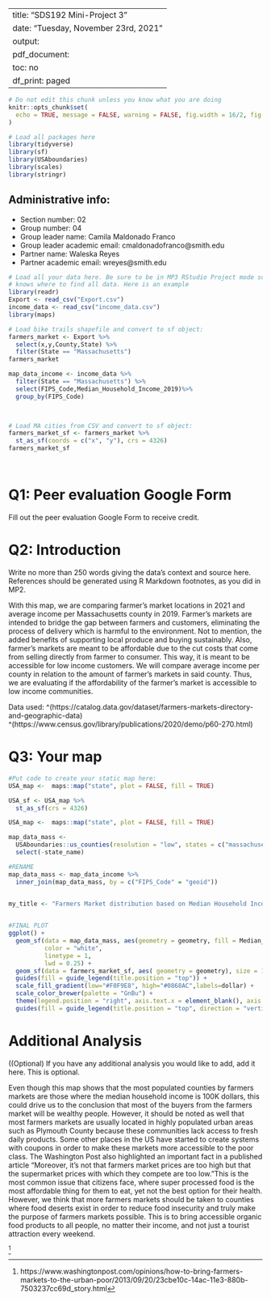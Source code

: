 
---
title: "SDS192 Mini-Project 3"
date: "Tuesday, November 23rd, 2021"
output:
  pdf_document:
    toc: no
    df_print: paged
---

```{r, message=FALSE, warning=FALSE, echo=FALSE}
# Do not edit this chunk unless you know what you are doing
knitr::opts_chunk$set(
  echo = TRUE, message = FALSE, warning = FALSE, fig.width = 16/2, fig.height = 9/2
)
```

```{r, echo=FALSE}
# Load all packages here
library(tidyverse)
library(sf)
library(USAboundaries)
library(scales)
library(stringr)
```

## Administrative info:

* Section number: 02
* Group number: 04
* Group leader name: Camila Maldonado Franco
* Group leader academic email: cmaldonadofranco@smith.edu
* Partner name: Waleska Reyes
* Partner academic email: wreyes@smith.edu


```{r, echo=FALSE}
# Load all your data here. Be sure to be in MP3 RStudio Project mode so that R
# knows where to find all data. Here is an example
library(readr)
Export <- read_csv("Export.csv")
income_data <- read_csv("income_data.csv")
library(maps)

# Load bike trails shapefile and convert to sf object:
farmers_market <- Export %>% 
  select(x,y,County,State) %>% 
  filter(State == "Massachusetts")
farmers_market

map_data_income <- income_data %>% 
  filter(State == "Massachusetts") %>% 
  select(FIPS_Code,Median_Household_Income_2019)%>% 
  group_by(FIPS_Code) 

  

# Load MA cities from CSV and convert to sf object:
farmers_market_sf <- farmers_market %>% 
  st_as_sf(coords = c("x", "y"), crs = 4326)
farmers_market_sf




```



# Q1: Peer evaluation Google Form

Fill out the peer evaluation Google Form to receive credit.



# Q2: Introduction

Write no more than 250 words giving the data's context and source here. References should be generated using R Markdown footnotes, as you did in MP2.

With this map, we are comparing farmer’s market locations in 2021 and average income per Massachusetts county in 2019. Farmer’s markets are intended to bridge the gap between farmers and customers, eliminating the process of delivery which is harmful to the environment. Not to mention, the added benefits of supporting local produce and buying sustainably. Also, farmer’s markets are meant to be affordable due to the cut costs that come from selling directly from farmer to consumer. This way, it is meant to be accessible for low income customers. We will compare average income per county in relation to the amount of farmer’s markets in said county. Thus, we are evaluating if the affordability of the farmer's market is accessible to low income communities. 

Data used: 
^(https://catalog.data.gov/dataset/farmers-markets-directory-and-geographic-data)
^(https://www.census.gov/library/publications/2020/demo/p60-270.html)



# Q3: Your map

```{r, echo = TRUE}
#Put code to create your static map here:
USA_map <-  maps::map("state", plot = FALSE, fill = TRUE)

USA_sf <- USA_map %>% 
  st_as_sf(crs = 4326)

USA_map <-  maps::map("state", plot = FALSE, fill = TRUE)

map_data_mass <- 
  USAboundaries::us_counties(resolution = "low", states = c("massachusetts")) %>% 
  select(-state_name)

#RENAME
map_data_mass <- map_data_income %>% 
  inner_join(map_data_mass, by = c("FIPS_Code" = "geoid"))
  

my_title <- "Farmers Market distribution based on Median Household Income in Massachusetts"


#FINAL PLOT
ggplot() +
  geom_sf(data = map_data_mass, aes(geometry = geometry, fill = Median_Household_Income_2019),
          color = "white",
          linetype = 1,
          lwd = 0.25) +
  geom_sf(data = farmers_market_sf, aes( geometry = geometry), size = 1) + 
  guides(fill = guide_legend(title.position = "top")) +
  scale_fill_gradient(low="#F0F9E8", high="#0868AC",labels=dollar) +   
  scale_color_brewer(palette = "GnBu") + 
  theme(legend.position = "right", axis.text.x = element_blank(), axis.text.y = element_blank(), axis.ticks = element_blank(), rect = element_blank())+
  guides(fill = guide_legend(title.position = "top", direction = "vertical")) + labs(title = str_wrap(my_title, 60), fill = "Median Household Income in 2019") 
```


# Additional Analysis

((Optional) If you have any additional analysis you would like to add, add it here. This is optional.

Even though this map shows that the most populated counties by farmers markets are those where the median household income is 100K dollars, this could drive us to the conclusion that most of the buyers from the farmers market will be wealthy people. However, it should be noted as well that most farmers markets are usually located in highly populated urban areas such as Plymouth County because these communities lack access to fresh daily products. Some other places in the US have started to create systems with coupons in order to make these markets more accessible to the poor class. 
The Washington Post also highlighted an important fact in a published article “Moreover, it’s not that farmers market prices are too high but that the supermarket prices with which they compete are too low.”This is the most common issue that citizens face, where super processed food is the most affordable thing for them to eat, yet not the best option for their health. 
However, we think that more farmers markets should be taken to counties where food deserts exist in order to reduce food insecurity and truly make the purpose of farmers markets possible. This is to bring accessible organic food products to all people, no matter their income, and not just a tourist attraction every weekend. 


^[https://www.washingtonpost.com/opinions/how-to-bring-farmers-markets-to-the-urban-poor/2013/09/20/23cbe10c-14ac-11e3-880b-7503237cc69d_story.html]


